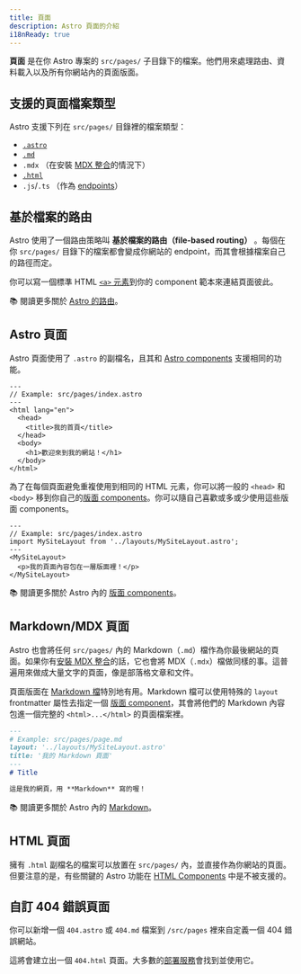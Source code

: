 ```yaml
---
title: 頁面
description: Astro 頁面的介紹
i18nReady: true
---
```


**頁面** 是在你 Astro 專案的 `src/pages/` 子目錄下的檔案。他們用來處理路由、資料載入以及所有你網站內的頁面版面。

## 支援的頁面檔案類型

Astro 支援下列在 `src/pages/` 目錄裡的檔案類型：
- [`.astro`](#astro-頁面)
- [`.md`](#markdownmdx-頁面)
-  `.mdx` （在安裝 [MDX 整合](/zh-tw/guides/integrations-guide/mdx/#installation)的情況下）
- [`.html`](#html-頁面)
- `.js`/`.ts` （作為 [endpoints](/zh-tw/core-concepts/endpoints/)）

## 基於檔案的路由

Astro 使用了一個路由策略叫 **基於檔案的路由（file-based routing）** 。每個在你 `src/pages/` 目錄下的檔案都會變成你網站的 endpoint，而其會根據檔案自己的路徑而定。

你可以寫一個標準 HTML [`<a>` 元素](https://developer.mozilla.org/en-US/docs/Web/HTML/Element/a)到你的 component 範本來連結頁面彼此。

📚 閱讀更多關於 [Astro 的路由](/zh-tw/core-concepts/routing/)。

## Astro 頁面

Astro 頁面使用了 `.astro` 的副檔名，且其和 [Astro components](/zh-tw/core-concepts/astro-components/) 支援相同的功能。

```astro
---
// Example: src/pages/index.astro
---
<html lang="en">
  <head>
    <title>我的首頁</title>
  </head>
  <body>
    <h1>歡迎來到我的網站！</h1>
  </body>
</html>
```

為了在每個頁面避免重複使用到相同的 HTML 元素，你可以將一般的 `<head>` 和 `<body>` 移到你自己的[版面 components](/zh-tw/core-concepts/layouts/)。你可以隨自己喜歡或多或少使用這些版面 components。

```astro {3} /</?MySiteLayout>/
---
// Example: src/pages/index.astro
import MySiteLayout from '../layouts/MySiteLayout.astro';
---
<MySiteLayout>
  <p>我的頁面內容包在一層版面裡！</p>
</MySiteLayout>
```

📚 閱讀更多關於 Astro 內的 [版面 components](/zh-tw/core-concepts/layouts/)。

## Markdown/MDX 頁面

Astro 也會將任何 `src/pages/` 內的 Markdown（`.md`）檔作為你最後網站的頁面。如果你有[安裝 MDX 整合](/zh-tw/guides/integrations-guide/mdx/#installation)的話，它也會將 MDX（`.mdx`）檔做同樣的事。這普遍用來做成大量文字的頁面，像是部落格文章和文件。

頁面版面在 [Markdown 檔](#markdownmdx-頁面)特別地有用。Markdown 檔可以使用特殊的 `layout` frontmatter 屬性去指定一個 [版面 component](/zh-tw/core-concepts/layouts/)，其會將他們的 Markdown 內容包進一個完整的 `<html>...</html>` 的頁面檔案裡。

```md {3}
---
# Example: src/pages/page.md
layout: '../layouts/MySiteLayout.astro'
title: '我的 Markdown 頁面'
---
# Title

這是我的網頁，用 **Markdown** 寫的喔！
```

📚 閱讀更多關於 Astro 內的 [Markdown](/zh-tw/guides/markdown-content/)。

## HTML 頁面

擁有 `.html` 副檔名的檔案可以放置在 `src/pages/` 內，並直接作為你網站的頁面。但要注意的是，有些關鍵的 Astro 功能在 [HTML Components](/zh-tw/core-concepts/astro-components/#html-components) 中是不被支援的。

## 自訂 404 錯誤頁面

你可以新增一個 `404.astro` 或 `404.md` 檔案到 `/src/pages` 裡來自定義一個 404 錯誤網站。

這將會建立出一個 `404.html` 頁面。大多數的[部署服務](/zh-tw/guides/deploy/)會找到並使用它。

